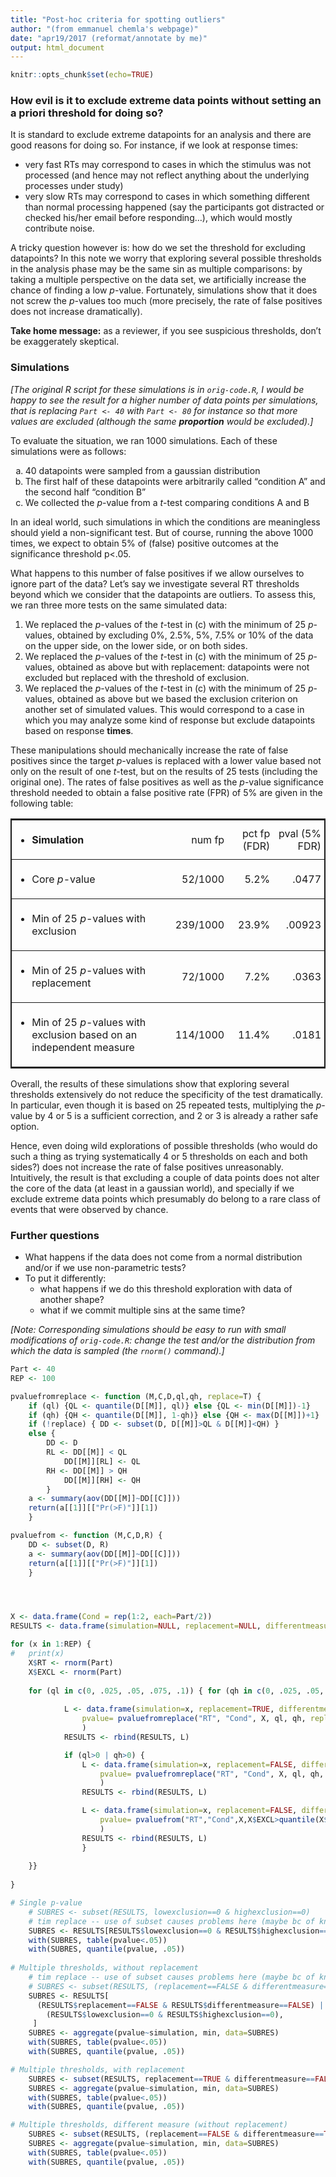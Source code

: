 ```yaml
---
title: "Post-hoc criteria for spotting outliers"
author: "(from emmanuel chemla's webpage)"
date: "apr19/2017 (reformat/annotate by me)"
output: html_document
---
```


```r
knitr::opts_chunk$set(echo=TRUE)
```



<h3>How evil is it to exclude extreme data points without setting an a priori threshold for doing so?</h3>

<p>It is standard to exclude extreme datapoints for an analysis and there are good reasons for doing so. For instance, if we look at response times:
<ul>
<li> very fast RTs may correspond to cases in which the stimulus was not processed (and hence may not reflect anything about the underlying processes under study)</li>
<li> very slow RTs may correspond to cases in which something different than normal processing happened (say the participants got distracted or checked his/her email before responding...), which would mostly contribute noise.</li>
</ul>
A tricky question however is: how do we set the threshold for excluding datapoints? In this note we worry that exploring several possible thresholds in the analysis phase may be the same sin as multiple comparisons: by taking a multiple perspective on the data set, we artificially increase the chance of finding a low <i>p</i>-value. Fortunately, simulations show that it does not screw the <i>p</i>-values too much (more precisely, the rate of false positives does not increase dramatically). </p>

<p><b>Take home message:</b> as a reviewer, if you see suspicious thresholds, don't be exaggerately skeptical.</p>


<h3>Simulations</h3>

<p><i>[The original R script for these simulations is in `orig-code.R`, I would be happy to see the result for a higher number of data points per simulations, that is replacing `Part <- 40` with `Part <- 80` for instance so that more values are excluded (although the same <b>proportion</b> would be excluded).]</i></p>

<p>To evaluate the situation, we ran 1000 simulations. Each of these simulations were as follows:
<ol type="a">
<li> 40 datapoints were sampled from a gaussian distribution</li>
<li> The first half of these datapoints were arbitrarily called "condition A" and the second half "condition B"</li>
<li> We collected the <i>p</i>-value from a <i>t</i>-test comparing conditions A and B</li>
</ol>

<p>In an ideal world, such simulations in which the conditions are meaningless should yield a non-significant test. But of course, running the above 1000 times, we expect to obtain 5% of (false) positive outcomes at the significance threshold p<.05.</p>

<p>What happens to this number of false positives if we allow ourselves to ignore part of the data? Let's say we investigate several RT thresholds beyond which we consider that the datapoints are outliers. To assess this, we ran three more tests on the same simulated data:
<ol>
<li>We replaced the <i>p</i>-values of the <i>t</i>-test in (c) with the minimum of 25 <i>p</i>-values, obtained by excluding 0%, 2.5%, 5%, 7.5% or 10% of the data on the upper side, on the lower side, or on both sides. </li>
<li>We replaced the <i>p</i>-values of the <i>t</i>-test in (c) with the minimum of 25 <i>p</i>-values, obtained as above but with replacement: datapoints were not excluded but replaced with the threshold of exclusion.</li>
<li>We replaced the <i>p</i>-values of the <i>t</i>-test in (c) with the minimum of 25 <i>p</i>-values, obtained as above but we based the exclusion criterion on another set of simulated values. This would correspond to a case in which you may analyze some kind of response but exclude datapoints based on response <b>times</b>.</li>
</ol>

<p>These manipulations should mechanically increase the rate of false positives since the target <i>p</i>-values is replaced with a lower value based not only on the result of one <i>t</i>-test, but on the results of 25 tests (including the original one). The rates of false positives as well as the <i>p</i>-value significance threshold needed to obtain a false positive rate (FPR) of 5% are given in the following table:</p>


<table class="bottomBorder">
<tr><td>- <strong>Simulation</strong> </td>
	<td style='text-align:right'>num fp </td>
	<td style='text-align:right'>pct fp (FDR)</td>
	<td style='text-align:right'>pval (5% FDR)</td></tr>
<tr><td>- Core <i>p</i>-value</td>
	<td style='text-align:right'>52/1000 </td>
	<td style='text-align:right'>5.2%</td>
	<td style='text-align:right'>.0477</td></tr>
<tr><td>- Min of 25 <i>p</i>-values with exclusion</td>
	<td style='text-align:right'>239/1000</td>
	<td style='text-align:right'>23.9%</td>
	<td style='text-align:right'>.00923</td></tr>
<tr><td>- Min of 25 <i>p</i>-values with replacement</td>
	<td style='text-align:right'>72/1000</td>
	<td style='text-align:right'>7.2%</td>
	<td style='text-align:right'>.0363</td></tr>
<tr><td>- Min of 25 <i>p</i>-values with exclusion based on an independent measure</td>
	<td style='text-align:right'>114/1000</td>
	<td style='text-align:right'>11.4%</td>
	<td style='text-align:right'>.0181</td></tr>
</table>


<p>Overall, the results of these simulations show that exploring several thresholds extensively do not reduce the specificity of the test dramatically. In particular, even though it is based on 25 repeated tests, multiplying the <i>p</i>-value by 4 or 5 is a sufficient correction, and 2 or 3 is already a rather safe option.</p>


<p>Hence, even doing wild explorations of possible thresholds (who would do such a thing as trying systematically 4 or 5 thresholds on each and both sides?) does not increase the rate of false positives unreasonably. Intuitively, the result is that excluding a couple of data points does not alter the core of the data (at least in a gaussian world), and specially if we exclude extreme data points which presumably do belong to a rare class of events that were observed by chance.</p>


<h3>Further questions</h3>

  - What happens if the data does not come from a normal distribution and/or if we use non-parametric tests?
  - To put it differently: 
    * what happens if we do this threshold exploration with data of another shape?
    * what if we commit multiple sins at the same time?

<p><i>[Note: Corresponding simulations should be easy to run with small modifications of `orig-code.R`: change the test and/or the distribution from which the data is sampled (the `rnorm()` command).]</i></p>


<style type="text/css">
table.bottomBorder { 
  border-collapse:collapse; 
  border:2px solid; 
  margin-left: auto;
  margin-right: auto;
}

table.bottomBorder td, table.bottomBorder th { 
  border-bottom:1px solid;
  padding:5px; 
}
</style>



```r
Part <- 40
REP <- 100

pvaluefromreplace <- function (M,C,D,ql,qh, replace=T) {
	if (ql) {QL <- quantile(D[[M]], ql)} else {QL <- min(D[[M]])-1}
	if (qh) {QH <- quantile(D[[M]], 1-qh)} else {QH <- max(D[[M]])+1}
	if (!replace) { DD <- subset(D, D[[M]]>QL & D[[M]]<QH) }
	else {
		DD <- D
		RL <- DD[[M]] < QL
			DD[[M]][RL] <- QL
		RH <- DD[[M]] > QH
			DD[[M]][RH] <- QH
		}
	a <- summary(aov(DD[[M]]~DD[[C]]))
	return(a[[1]][["Pr(>F)"]][1])	
	}

pvaluefrom <- function (M,C,D,R) {
	DD <- subset(D, R)
	a <- summary(aov(DD[[M]]~DD[[C]]))
	return(a[[1]][["Pr(>F)"]][1])	
	}




X <- data.frame(Cond = rep(1:2, each=Part/2))
RESULTS <- data.frame(simulation=NULL, replacement=NULL, differentmeasure=NULL, lowexclusion=NULL, highexclusion=NULL, pvalue=NULL)

for (x in 1:REP) {
#	print(x)
	X$RT <- rnorm(Part)
	X$EXCL <- rnorm(Part)
	
	for (ql in c(0, .025, .05, .075, .1)) { for (qh in c(0, .025, .05, .075, .1)) {
	
			L <- data.frame(simulation=x, replacement=TRUE, differentmeasure=FALSE, lowexclusion=ql, highexclusion=qh, 
				pvalue= pvaluefromreplace("RT", "Cond", X, ql, qh, replace=T)
				)
			RESULTS <- rbind(RESULTS, L)

			if (ql>0 | qh>0) {
				L <- data.frame(simulation=x, replacement=FALSE, differentmeasure=FALSE, lowexclusion=ql, highexclusion=qh, 
					pvalue= pvaluefromreplace("RT", "Cond", X, ql, qh, replace=F)
					)
				RESULTS <- rbind(RESULTS, L)

				L <- data.frame(simulation=x, replacement=FALSE, differentmeasure=TRUE, lowexclusion=ql, highexclusion=qh, 
					pvalue= pvaluefrom("RT","Cond",X,X$EXCL>quantile(X$EXCL,ql) & X$EXCL<quantile(X$EXCL,1-qh))
					)
				RESULTS <- rbind(RESULTS, L)
				}
	
	}}
	
}

# Single p-value
	# SUBRES <- subset(RESULTS, lowexclusion==0 & highexclusion==0)
	# tim replace -- use of subset causes problems here (maybe bc of knit)
	SUBRES <- RESULTS[RESULTS$lowexclusion==0 & RESULTS$highexclusion==0, ]
	with(SUBRES, table(pvalue<.05))
	with(SUBRES, quantile(pvalue, .05))
	
# Multiple thresholds, without replacement
	# tim replace -- use of subset causes problems here (maybe bc of knit)
	# SUBRES <- subset(RESULTS, (replacement==FALSE & differentmeasure==FALSE) | (lowexclusion==0 & highexclusion==0))
	SUBRES <- RESULTS[
	  (RESULTS$replacement==FALSE & RESULTS$differentmeasure==FALSE) | 
	    (RESULTS$lowexclusion==0 & RESULTS$highexclusion==0), 
	 ]
	SUBRES <- aggregate(pvalue~simulation, min, data=SUBRES)
	with(SUBRES, table(pvalue<.05))
	with(SUBRES, quantile(pvalue, .05))

# Multiple thresholds, with replacement
	SUBRES <- subset(RESULTS, replacement==TRUE & differentmeasure==FALSE)
	SUBRES <- aggregate(pvalue~simulation, min, data=SUBRES)
	with(SUBRES, table(pvalue<.05))
	with(SUBRES, quantile(pvalue, .05))

# Multiple thresholds, different measure (without replacement)
	SUBRES <- subset(RESULTS, (replacement==FALSE & differentmeasure==TRUE) | (lowexclusion==0 & highexclusion==0))
	SUBRES <- aggregate(pvalue~simulation, min, data=SUBRES)
	with(SUBRES, table(pvalue<.05))
	with(SUBRES, quantile(pvalue, .05))

```

